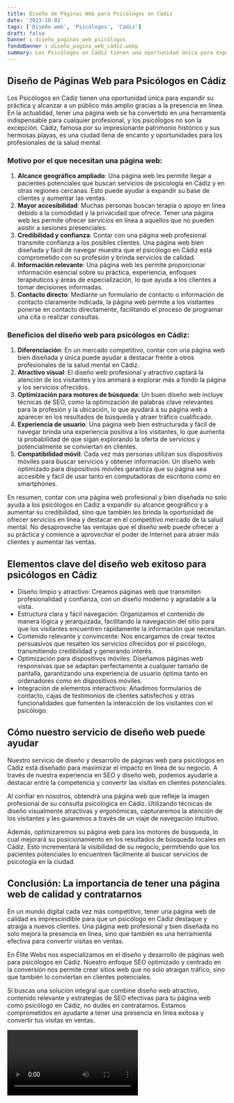 ```yaml
---
title: Diseño de Páginas Web para Psicólogos en Cádiz
date: '2023-10-02'
tags: ['Diseño web', 'Psicólogos', 'Cádiz']
draft: false
banner : diseño_paginas_web_psicólogos
fondoBanner : diseño_pagina_web_cádiz.webp
summary: Los Psicólogos en Cádiz tienen una oportunidad única para expandir su práctica y alcanzar a un público más amplio gracias a la presencia en línea. En la actualidad, tener una página web se ha convertido en una herramienta indispensable para cualquier profesional, y los psicólogos no son la excepción. Cádiz, famosa por su impresionante patrimonio histórico y sus hermosas playas, es una ciudad llena de encanto y oportunidades para los profesionales de la salud mental.
---
```


## Diseño de Páginas Web para Psicólogos en Cádiz

Los Psicólogos en Cádiz tienen una oportunidad única para expandir su práctica y alcanzar a un público más amplio gracias a la presencia en línea. En la actualidad, tener una página web se ha convertido en una herramienta indispensable para cualquier profesional, y los psicólogos no son la excepción. Cádiz, famosa por su impresionante patrimonio histórico y sus hermosas playas, es una ciudad llena de encanto y oportunidades para los profesionales de la salud mental.

### Motivo por el que necesitan una página web:

1. **Alcance geográfico ampliado**: Una página web les permite llegar a pacientes potenciales que buscan servicios de psicología en Cádiz y en otras regiones cercanas. Esto puede ayudar a expandir su base de clientes y aumentar las ventas.
2. **Mayor accesibilidad**: Muchas personas buscan terapia o apoyo en línea debido a la comodidad y la privacidad que ofrece. Tener una página web les permite ofrecer servicios en línea a aquellos que no pueden asistir a sesiones presenciales.
3. **Credibilidad y confianza**: Contar con una página web profesional transmite confianza a los posibles clientes. Una página web bien diseñada y fácil de navegar muestra que el psicólogo en Cádiz está comprometido con su profesión y brinda servicios de calidad.
4. **Información relevante**: Una página web les permite proporcionar información esencial sobre su práctica, experiencia, enfoques terapéuticos y áreas de especialización, lo que ayuda a los clientes a tomar decisiones informadas.
5. **Contacto directo**: Mediante un formulario de contacto o información de contacto claramente indicada, la página web permite a los visitantes ponerse en contacto directamente, facilitando el proceso de programar una cita o realizar consultas.

### Beneficios del diseño web para psicólogos en Cádiz:

1. **Diferenciación**: En un mercado competitivo, contar con una página web bien diseñada y única puede ayudar a destacar frente a otros profesionales de la salud mental en Cádiz.
2. **Atractivo visual**: El diseño web profesional y atractivo captará la atención de los visitantes y los animará a explorar más a fondo la página y los servicios ofrecidos.
3. **Optimización para motores de búsqueda**: Un buen diseño web incluye técnicas de SEO, como la optimización de palabras clave relevantes para la profesión y la ubicación, lo que ayudará a su página web a aparecer en los resultados de búsqueda y atraer tráfico cualificado.
4. **Experiencia de usuario**: Una página web bien estructurada y fácil de navegar brinda una experiencia positiva a los visitantes, lo que aumenta la probabilidad de que sigan explorando la oferta de servicios y potencialmente se conviertan en clientes.
5. **Compatibilidad móvil**: Cada vez más personas utilizan sus dispositivos móviles para buscar servicios y obtener información. Un diseño web optimizado para dispositivos móviles garantiza que su página sea accesible y fácil de usar tanto en computadoras de escritorio como en smartphones.

En resumen, contar con una página web profesional y bien diseñada no solo ayuda a los psicólogos en Cádiz a expandir su alcance geográfico y a aumentar su credibilidad, sino que también les brinda la oportunidad de ofrecer servicios en línea y destacar en el competitivo mercado de la salud mental. No desaproveche las ventajas que el diseño web puede ofrecer a su práctica y comience a aprovechar el poder de Internet para atraer más clientes y aumentar las ventas.

<GifSeo />

<Cta />

## Elementos clave del diseño web exitoso para psicólogos en Cádiz

- Diseño limpio y atractivo: Creamos páginas web que transmiten profesionalidad y confianza, con un diseño moderno y agradable a la vista.
- Estructura clara y fácil navegación: Organizamos el contenido de manera lógica y jerarquizada, facilitando la navegación del sitio para que los visitantes encuentren rápidamente la información que necesitan.
- Contenido relevante y convincente: Nos encargamos de crear textos persuasivos que resalten los servicios ofrecidos por el psicólogo, transmitiendo credibilidad y generando interés.
- Optimización para dispositivos móviles: Diseñamos páginas web responsivas que se adaptan perfectamente a cualquier tamaño de pantalla, garantizando una experiencia de usuario óptima tanto en ordenadores como en dispositivos móviles.
- Integración de elementos interactivos: Añadimos formularios de contacto, cajas de testimonios de clientes satisfechos y otras funcionalidades que fomenten la interacción de los visitantes con el psicólogo.

## Cómo nuestro servicio de diseño web puede ayudar

Nuestro servicio de diseño y desarrollo de páginas web para psicólogos en Cádiz está diseñado para maximizar el impacto en línea de su negocio. A través de nuestra experiencia en SEO y diseño web, podemos ayudarle a destacar entre la competencia y convertir las visitas en clientes potenciales.

Al confiar en nosotros, obtendrá una página web que refleje la imagen profesional de su consulta psicológica en Cádiz. Utilizando técnicas de diseño visualmente atractivas y ergonómicas, capturaremos la atención de los visitantes y les guiaremos a través de un viaje de navegación intuitivo.

Además, optimizaremos su página web para los motores de búsqueda, lo cual mejorará su posicionamiento en los resultados de búsqueda locales en Cádiz. Esto incrementará la visibilidad de su negocio, permitiendo que los pacientes potenciales lo encuentren fácilmente al buscar servicios de psicología en la ciudad.

## Conclusión: La importancia de tener una página web de calidad y contratarnos

En un mundo digital cada vez más competitivo, tener una página web de calidad es imprescindible para que un psicólogo en Cádiz destaque y atraiga a nuevos clientes. Una página web profesional y bien diseñada no solo mejora la presencia en línea, sino que también es una herramienta efectiva para convertir visitas en ventas.

En Élite Webs nos especializamos en el diseño y desarrollo de páginas web para psicólogos en Cádiz. Nuestro enfoque SEO optimizado y centrado en la conversión nos permite crear sitios web que no solo atraigan tráfico, sino que también lo conviertan en clientes potenciales.

Si buscas una solución integral que combine diseño web atractivo, contenido relevante y estrategias de SEO efectivas para tu página web como psicólogo en Cádiz, no dudes en contratarnos. Estamos comprometidos en ayudarte a tener una presencia en línea exitosa y convertir tus visitas en ventas.

<Video />

<CtaBot job='Psicólogos' city='Cádiz'/>

<Gmaps query='Cádiz+españa+maps' />